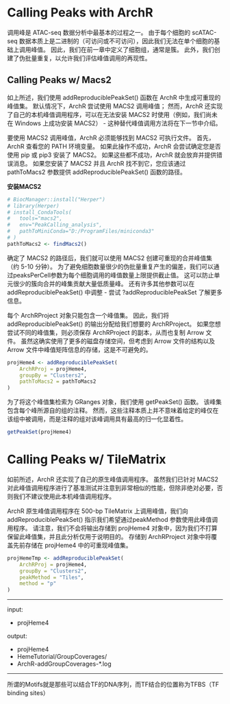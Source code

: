 # Calling Peaks with ArchR
调用峰是 ATAC-seq 数据分析中最基本的过程之一。 由于每个细胞的 scATAC-seq 数据本质上是二进制的（可访问或不可访问），因此我们无法在单个细胞的基础上调用峰值。 
因此，我们在前一章中定义了细胞组，通常是簇。 
此外，我们创建了伪批量重复，以允许我们评估峰值调用的再现性。

## Calling Peaks w/ Macs2
如上所述，我们使用 addReproduciblePeakSet() 函数在 ArchR 中生成可重现的峰值集。 默认情况下，ArchR 尝试使用 MACS2 调用峰值； 
然而，ArchR 还实现了自己的本机峰值调用程序，可以在无法安装 MACS2 时使用（例如，我们尚未在 Windows 上成功安装 MACS2） - 这种替代峰值调用方法将在下一节中介绍。

要使用 MACS2 调用峰值，ArchR 必须能够找到 MACS2 可执行文件。 
首先，ArchR 查看您的 PATH 环境变量。 
如果此操作不成功，ArchR 会尝试确定您是否使用 pip 或 pip3 安装了 MACS2。 
如果这些都不成功，ArchR 就会放弃并提供错误消息。 
如果您安装了 MACS2 并且 ArchR 找不到它，您应该通过 pathToMacs2 参数提供 addReproduciblePeakSet() 函数的路径。

**安装MACS2**

```r
# BiocManager::install("Herper")
# library(Herper)
# install_CondaTools(
#   tools="macs2", 
#   env="PeakCalling_analysis", 
#   pathToMiniConda="D:/ProgramFiles/miniconda3"
# )
pathToMacs2 <- findMacs2()
```

确定了 MACS2 的路径后，我们就可以使用 MACS2 创建可重现的合并峰值集（约 5-10 分钟）。 为了避免细胞数量很少的伪批量重复产生的偏差，我们可以通过peaksPerCell参数为每个细胞调用的峰值数量上限提供截止值。 这可以防止单元很少的簇向合并的峰集贡献大量低质量峰。 还有许多其他参数可以在 addReproduciblePeakSet() 中调整 - 尝试 ?addReproduciblePeakSet 了解更多信息。

每个 ArchRProject 对象只能包含一个峰值集。 因此，我们将 addReproduciblePeakSet() 的输出分配给我们想要的 ArchRProject。 如果您想尝试不同的峰值集，则必须保存 ArchRProject 的副本，从而也复制 Arrow 文件。 虽然这确实使用了更多的磁盘存储空间，但考虑到 Arrow 文件的结构以及 Arrow 文件中峰值矩阵信息的存储，这是不可避免的。
```r
projHeme4 <- addReproduciblePeakSet(
    ArchRProj = projHeme4, 
    groupBy = "Clusters2", 
    pathToMacs2 = pathToMacs2
)
```
为了将这个峰值集检索为 GRanges 对象，我们使用 getPeakSet() 函数。 该峰集包含每个峰所源自的组的注释。 然而，这些注释本质上并不意味着给定的峰仅在该组中被调用，而是注释的组对该峰调用具有最高的归一化显着性。
```r
getPeakSet(projHeme4)
```

# Calling Peaks w/ TileMatrix
如前所述，ArchR 还实现了自己的原生峰值调用程序。 虽然我们已针对 MACS2 对此峰值调用程序进行了基准测试并注意到非常相似的性能，但除非绝对必要，否则我们不建议使用此本机峰值调用程序。

ArchR 原生峰值调用程序在 500-bp TileMatrix 上调用峰值，我们向 addReproduciblePeakSet() 指示我们希望通过peakMethod 参数使用此峰值调用程序。 请注意，我们不会将输出存储到 projHeme4 对象中，因为我们不打算保留此峰值集，并且此分析仅用于说明目的。 存储到 ArchRProject 对象中将覆盖先前存储在 projHeme4 中的可重现峰值集。
```r
projHemeTmp <- addReproduciblePeakSet(
    ArchRProj = projHeme4, 
    groupBy = "Clusters2",
    peakMethod = "Tiles",
    method = "p"
)
```

***
input:

- projHeme4

output:

- projHeme4
- HemeTutorial/GroupCoverages/
- ArchR-addGroupCoverages-*.log

***
所谓的Motifs就是那些可以结合TF的DNA序列，而TF结合的位置称为TFBS（TF binding sites）